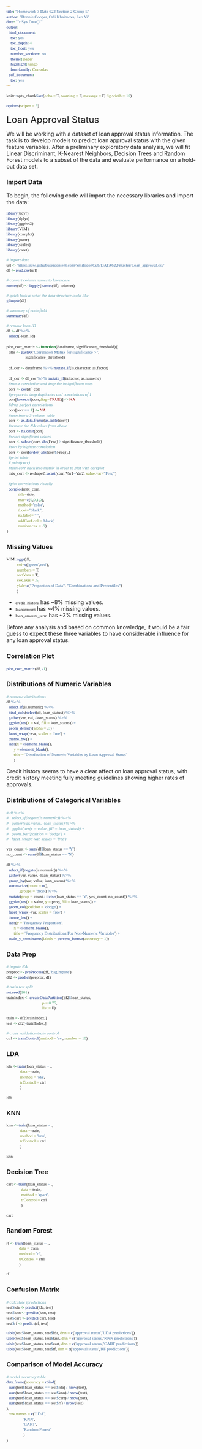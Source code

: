 ---
title: "Homework 3 Data 622 Section 2 Group 5"
author: "Bonnie Cooper, Orli Khaimova, Leo Yi"
date: "`r Sys.Date()`"
output:
  html_document:
    toc: yes
    toc_depth: 4
    toc_float: yes
    number_sections: no
    theme: paper
    highlight: tango
    font-family: Consolas
  pdf_document:
    toc: yes
---

```{=html}
<style type="text/css">

code {
  font-family: "Consolas";
  font-size: 11px;
}

pre {
  font-family: "Consolas";
  font-size: 11px;
}

mark {
  background-color: whitesmoke;
  color: black;
}

</style>
```

```{r setup, include=FALSE}
knitr::opts_chunk$set(echo = T, warning = F, message = F, fig.width = 10)

options(scipen = 9)

```

<font size="5">Loan Approval Status</font>

We will be working with a dataset of loan approval status information. The task is to develop models to predict loan approval status with the given feature variables. After a preliminary exploratory data analysis, we will fit Linear Discriminant, K-Nearest Neighbors, Decision Trees and Random Forest models to a subset of the data and evaluate performance on a hold-out data set.

### Import Data

To begin, the following code will import the necessary libraries and import the data:

```{r import}
library(tidyr)
library(dplyr)
library(ggplot2)
library(VIM)
library(corrplot)
library(purrr)
library(scales)
library(caret)

# import data
url <- 'https://raw.githubusercontent.com/SmilodonCub/DATA622/master/Loan_approval.csv'
df <- read.csv(url)

# convert column names to lowercase
names(df) <- lapply(names(df), tolower)

# quick look at what the data structure looks like
glimpse(df)

# summary of each field
summary(df)

# remove loan ID
df <- df %>%
  select(-loan_id)
```

```{r function, echo = F}

plot_corr_matrix <- function(dataframe, significance_threshold){
  title <- paste0('Correlation Matrix for significance > ',
                  significance_threshold)
  
  df_cor <- dataframe %>% mutate_if(is.character, as.factor)
  
  df_cor <- df_cor %>% mutate_if(is.factor, as.numeric)
  #run a correlation and drop the insignificant ones
  corr <- cor(df_cor)
  #prepare to drop duplicates and correlations of 1     
  corr[lower.tri(corr,diag=TRUE)] <- NA 
  #drop perfect correlations
  corr[corr == 1] <- NA 
  #turn into a 3-column table
  corr <- as.data.frame(as.table(corr))
  #remove the NA values from above 
  corr <- na.omit(corr) 
  #select significant values  
  corr <- subset(corr, abs(Freq) > significance_threshold) 
  #sort by highest correlation
  corr <- corr[order(-abs(corr$Freq)),] 
  #print table
  # print(corr)
  #turn corr back into matrix in order to plot with corrplot
  mtx_corr <- reshape2::acast(corr, Var1~Var2, value.var="Freq")
  
  #plot correlations visually
  corrplot(mtx_corr,
           title=title,
           mar=c(0,0,1,0),
           method='color', 
           tl.col="black", 
           na.label= " ",
           addCoef.col = 'black',
           number.cex = .9)
}

```

### Missing Values

```{r missing values, results = F}
VIM::aggr(df, 
          col=c('green','red'), 
          numbers = T, 
          sortVars = T,
          cex.axis = .5,
          ylab=c("Proportion of Data", "Combinations and Percentiles")
          )
```

- `credit_history` has ~8% missing values. 
- `loanamount` has ~4% missing values.
- `loan_amount_term` has ~2% missing values.

Before any analysis and based on common knowledge, it would be a fair guess to expect these three variables to have considerable influence for any loan approval status.

### Correlation Plot

```{r corrplot, fig.height = 8}

plot_corr_matrix(df, -1)

```

### Distributions of Numeric Variables

```{r}

# numeric distributions
df %>%
  select_if(is.numeric) %>%
  bind_cols(select(df, loan_status)) %>%
  gather(var, val, -loan_status) %>%
  ggplot(aes(x = val, fill = loan_status)) +
  geom_density(alpha = .3) +
  facet_wrap(~var, scales = 'free') +
  theme_bw() + 
  labs(x = element_blank(),
       y = element_blank(),
       title = 'Distribution of Numeric Variables by Loan Approval Status'
       )

```

Credit history seems to have a clear affect on loan approval status, with credit history meeting fully meeting guidelines showing higher rates of approvals.

### Distributions of Categorical Variables

```{r}

# df %>%
#   select_if(negate(is.numeric)) %>%
#   gather(var, value, -loan_status) %>%
#   ggplot(aes(x = value, fill = loan_status)) +
#   geom_bar(position = 'dodge') +
#   facet_wrap(~var, scales = 'free')

yes_count <- sum(df$loan_status == 'Y')
no_count <- sum(df$loan_status == 'N')
  
df %>%
  select_if(negate(is.numeric)) %>%
  gather(var, value, -loan_status) %>%
  group_by(var, value, loan_status) %>%
  summarize(count = n(),
            .groups = 'drop') %>%
  mutate(prop = count / ifelse(loan_status == 'Y', yes_count, no_count)) %>%
  ggplot(aes(x = value, y = prop, fill = loan_status)) +
  geom_col(position = 'dodge') +
  facet_wrap(~var, scales = 'free') +
  theme_bw() +
  labs(y = 'Frequency Proportion',
       x = element_blank(),
       title = 'Frequency Distributions For Non-Numeric Variables') +
  scale_y_continuous(labels = percent_format(accuracy = 1))

```

### Data Prep

```{r data prep}
# impute NA
preproc <- preProcess(df, 'bagImpute')
df2 <- predict(preproc, df)

# train test split
set.seed(101)
trainIndex <- createDataPartition(df2$loan_status,
                                  p = 0.75,
                                  list = F)

train <- df2[trainIndex,]
test <- df2[-trainIndex,]

# cross validation train control
ctrl <- trainControl(method = 'cv', number = 10)
```


### LDA

```{r lda}

lda <- train(loan_status ~ .,
             data = train,
             method = 'lda',
             trControl = ctrl
             )

lda
```

### KNN

```{r knn}

knn <- train(loan_status ~ .,
             data = train,
             method = 'knn',
             trControl = ctrl
             )

knn

```

### Decision Tree

```{r decision trees}

cart <- train(loan_status ~ .,
              data = train,
              method = 'rpart',
              trControl = ctrl
              )

cart

```

### Random Forest

```{r random forest}

rf <- train(loan_status ~ .,
            data = train,
            method = 'rf',
            trControl = ctrl
            )

rf

```

### Confusion Matrix

```{r confusion matrix}
# calculate jpredictions
test$lda <- predict(lda, test)
test$knn <- predict(knn, test)
test$cart <- predict(cart, test)
test$rf <- predict(rf, test)

table(test$loan_status, test$lda, dnn = c('approval status','LDA predictions'))
table(test$loan_status, test$knn, dnn = c('approval status','KNN predictions'))
table(test$loan_status, test$cart, dnn = c('approval status','CART predictions'))
table(test$loan_status, test$rf, dnn = c('approval status','RF predictions'))
```

### Comparison of Model Accuracy

```{r}
# model accuracy table
data.frame(accuracy = rbind(
  sum(test$loan_status == test$lda) / nrow(test),
  sum(test$loan_status == test$knn) / nrow(test),
  sum(test$loan_status == test$cart) / nrow(test),
  sum(test$loan_status == test$rf) / nrow(test)
),
  row.names = c('LDA',
                'KNN',
                'CART', 
                'Random Forest'
                )
)
```

